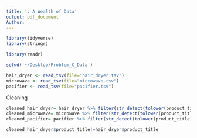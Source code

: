 ```yaml
---
title: ': A Wealth of Data'
output: pdf_document
Author: 
---
```

```r
library(tidyverse)
library(stringr)
```




```r
library(readr)

setwd('~/Desktop/Problem_C_Data')

hair_dryer <- read_tsv(file="hair_dryer.tsv")
microwave <- read_tsv(file="microwave.tsv")
pacifier <- read_tsv(file="pacifier.tsv")
```
Cleaning

```r
cleaned_hair_dryer= hair_dryer %>% filter(str_detect(tolower(product_title), "dryer"))
cleaned_microwave= microwave %>% filter(str_detect(tolower(product_title), "microwave"))
cleaned_pacifier= pacifier %>% filter(str_detect(tolower(product_title), "pacifier"))
```

```r
cleaned_hair_dryer$product_title!=hair_dryer$product_title

```

